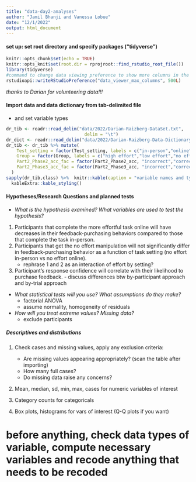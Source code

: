 ```yaml
---
title: "data-day2-analyses"
author: "Jamil Bhanji and Vanessa Lobue"
date: "12/1/2022"
output: html_document
---
```


#### set up: set root directory and specify packages ("tidyverse")  
```r
knitr::opts_chunk$set(echo = TRUE)
knitr::opts_knit$set(root.dir = rprojroot::find_rstudio_root_file())
library(tidyverse)
#command to change data viewing preference to show more columns in the data viewer:
rstudioapi::writeRStudioPreference("data_viewer_max_columns", 500L)
```

*thanks to Darian for volunteering data!!!*  

#### Import data and data dictionary from tab-delimited file  
- and set variable types  
```r
dr_tib <- readr::read_delim("data/2022/Darian-Raizberg-DataSet.txt",
                              delim = "\t")
dr_dict <- readr::read_delim("data/2022/Darian-Raizberg-Data-Dictionary.txt", delim = "\t")
dr_tib <- dr_tib %>% mutate(
    Test_setting = factor(Test_setting, labels = c("in-person","online")),
    Group = factor(Group, labels = c("high effort","low effort","no effort")),
    Part2_Phase2_acc_fac = factor(Part2_Phase2_acc, "incorrect","correct"),
    Part2_Phase3_acc_fac = factor(Part2_Phase3_acc, "incorrect","correct")
  )
sapply(dr_tib,class) %>%  knitr::kable(caption = "variable names and types") %>% 
  kableExtra::kable_styling()
```

#### Hypotheses/Research Questions and planned tests  

- *What is the hypothesis examined? What variables are used to test the hypothesis?*  
1. Participants that complete the more effortful task online will have decreases in their feedback-purchasing behaviors compared to those that complete the task in-person.      
2. Participants that get the no effort manipulation will not significantly differ in feedback-purchasing behavior as a function of task setting (no effort in-person vs no effort online).   
    - rephrase 1 and 2 as an interaction of effort by setting?  
    
3. Participant’s response confidence will correlate with their likelihood to purchase feedback.     - discuss differences btw by-participant approach and by-trial approach  

- *What statistical tests will you use? What assumptions do they make?*  
    - factorial ANOVA  
    - assume normality, homogeneity of residuals     

- *How will you treat extreme values? Missing data?*  
    - exclude participants 

##### Descriptives and distributions 

1.  Check cases and missing values, apply any exclusion criteria:

    -   Are missing values appearing appropriately? (scan the table after importing)\
    -   How many full cases?\
    -   Do missing data raise any concerns?  

2.  Mean, median, sd, min, max, cases for numeric variables of interest\

3.  Category counts for categoricals\

4.  Box plots, histograms for vars of interest (Q-Q plots if you want)

# before anything, check data types of variable, compute necessary variables and recode anything that needs to be recoded  
